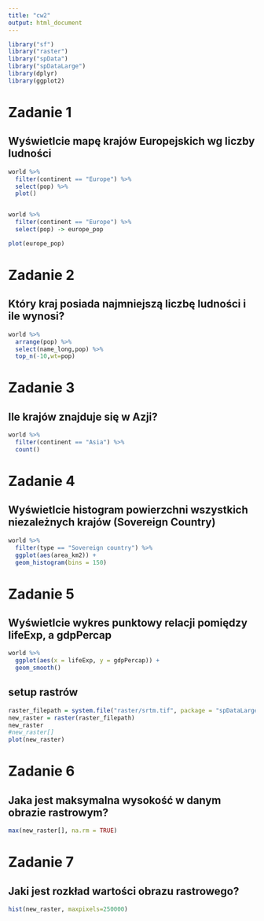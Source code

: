 ```yaml
---
title: "cw2"
output: html_document
---
```


```r
library("sf")
library("raster")
library("spData")
library("spDataLarge")
library(dplyr)
library(ggplot2)
```

# Zadanie 1
## Wyświetlcie mapę krajów Europejskich  wg liczby ludności
```r
world %>%
  filter(continent == "Europe") %>%
  select(pop) %>%
  plot()


world %>%
  filter(continent == "Europe") %>%
  select(pop) -> europe_pop

plot(europe_pop)
```

# Zadanie 2
## Który kraj posiada najmniejszą liczbę ludności i ile wynosi?

```r
world %>%
  arrange(pop) %>%
  select(name_long,pop) %>%
  top_n(-10,wt=pop)
```

# Zadanie 3
## Ile krajów znajduje się w Azji?

```r
world %>%
  filter(continent == "Asia") %>%
  count() 
```

# Zadanie 4
## Wyświetlcie histogram powierzchni  wszystkich niezależnych krajów (Sovereign Country)

```r
world %>%
  filter(type == "Sovereign country") %>%
  ggplot(aes(area_km2)) +
  geom_histogram(bins = 150)
```

# Zadanie 5
## Wyświetlcie wykres punktowy relacji pomiędzy lifeExp, a gdpPercap

```r
world %>%
  ggplot(aes(x = lifeExp, y = gdpPercap)) +
  geom_smooth()
```

## setup rastrów

```r
raster_filepath = system.file("raster/srtm.tif", package = "spDataLarge")
new_raster = raster(raster_filepath)
new_raster
#new_raster[]
plot(new_raster)
```

# Zadanie 6
## Jaka jest maksymalna wysokość w danym obrazie rastrowym?
```r
max(new_raster[], na.rm = TRUE)
```

# Zadanie 7
## Jaki jest rozkład wartości obrazu rastrowego?
```r
hist(new_raster, maxpixels=250000)
```


